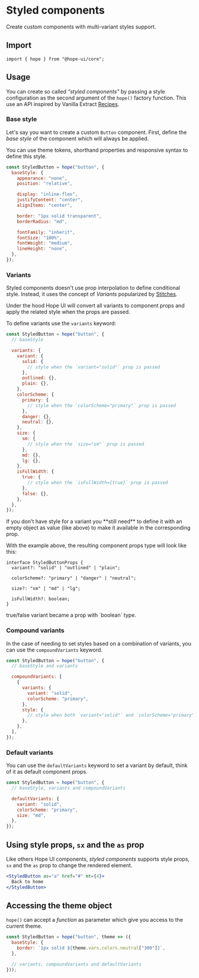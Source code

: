 
# Styled components

Create custom components with multi-variant styles support.

## Import

```tsx
import { hope } from "@hope-ui/core";
```

## Usage

You can create so called _"styled components"_ by passing a style configuration as the second argument of the `hope()` factory function. This use an API inspired by Vanilla Extract [Recipes](https://vanilla-extract.style/documentation/packages/recipes/).

### Base style

Let's say you want to create a custom `Button` component. First, define the _base style_ of the component which will always be applied.

You can use theme tokens, shorthand properties and responsive syntax to define this style.

```jsx
const StyledButton = hope("button", {
  baseStyle: {
    appearance: "none",
    position: "relative",

    display: "inline-flex",
    justifyContent: "center",
    alignItems: "center",

    border: "1px solid transparent",
    borderRadius: "md",

    fontFamily: "inherit",
    fontSize: "100%",
    fontWeight: "medium",
    lineHeight: "none",
  },
});
```

### Variants

Styled components doesn't use prop interpolation to define conditional style. Instead, it uses the concept of _Variants_ popularized by [Stitches](https://stitches.dev/docs/variants).

Under the hood Hope UI will convert all variants to component props and apply the related style when the props are passed.

To define variants use the `variants` keyword:

```jsx
const StyledButton = hope("button", {
  // baseStyle

  variants: {
    variant: {
      solid: {
        // style when the `variant="solid"` prop is passed
      },
      outlined: {},
      plain: {},
    },
    colorScheme: {
      primary: {
        // style when the `colorScheme="primary"` prop is passed
      },
      danger: {},
      neutral: {},
    },
    size: {
      sm: {
        // style when the `size="sm"` prop is passed
      },
      md: {},
      lg: {},
    },
    isFullWidth: {
      true: {
        // style when the `isFullWidth={true}` prop is passed
      },
      false: {},
    },
  },
});
```

<Callout type="warning">
  If you don't have style for a variant you **still need** to define it with an empty object as
  value (like above) to make it available in the corresponding prop.
</Callout>

With the example above, the resulting component props type will look like this:

```tsx
interface StyledButtonProps {
  variant?: "solid" | "outlined" | "plain";

  colorScheme?: "primary" | "danger" | "neutral";

  size?: "sm" | "md" | "lg";

  isFullWidth?: boolean;
}
```

<Callout>
  <span>true/false variant became a prop with `boolean` type.</span>
</Callout>

### Compound variants

In the case of needing to set styles based on a combination of variants, you can use the `compoundVariants` keyword.

```jsx
const StyledButton = hope("button", {
  // baseStyle and variants

  compoundVariants: [
    {
      variants: {
        variant: "solid",
        colorScheme: "primary",
      },
      style: {
        // style when both `variant="solid"` and `colorScheme="primary"` props are passed
      },
    },
  ],
});
```

### Default variants

You can use the `defaultVariants` keyword to set a variant by default, think of it as default component props.

```jsx
const StyledButton = hope("button", {
  // baseStyle, variants and compoundVariants

  defaultVariants: {
    variant: "solid",
    colorScheme: "primary",
    size: "md",
  },
});
```

## Using style props, `sx` and the `as` prop

Like others Hope UI components, _styled components_ supports style props, `sx` and the `as` prop to change the rendered element.

```jsx
<StyledButton as="a" href="#" mt={4}>
  Back to home
</StyledButton>
```

## Accessing the theme object

`hope()` can accept a _function_ as parameter which give you access to the current theme.

```jsx
const StyledButton = hope("button", theme => ({
  baseStyle: {
    border: `1px solid ${theme.vars.colors.neutral["300"]}`,
  },

  // variants, compoundVariants and defaultVariants
}));
```

